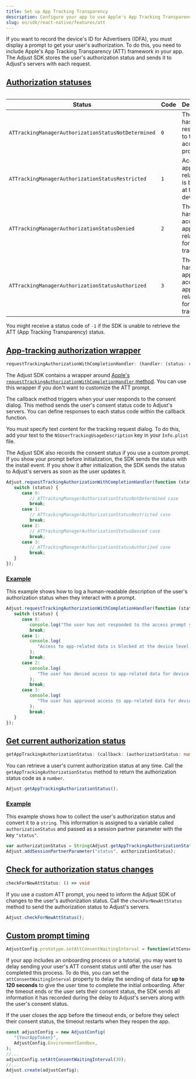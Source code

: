 ```yaml
---
title: Set up App Tracking Transparency
description: Configure your app to use Apple's App Tracking Transparency framework
slug: en/sdk/react-native/features/att
---
```


If you want to record the device's ID for Advertisers (IDFA), you must display a prompt to get your user's authorization. To do this, you need to include Apple's App Tracking Transparency (ATT) framework in your app. The Adjust SDK stores the user's authorization status and sends it to Adjust's servers with each request.

## [Authorization statuses](authorization-statuses)

<Table>

| Status                                              | Code | Description                                                          |
| --------------------------------------------------- | ---- | -------------------------------------------------------------------- |
| `ATTrackingManagerAuthorizationStatusNotDetermined` | `0`  | The user hasn't responded to the access prompt yet                   |
| `ATTrackingManagerAuthorizationStatusRestricted`    | `1`  | Access to app-related data is blocked at the device level            |
| `ATTrackingManagerAuthorizationStatusDenied`        | `2`  | The user has denied access to app-related data for device tracking   |
| `ATTrackingManagerAuthorizationStatusAuthorized`    | `3`  | The user has approved access to app-related data for device tracking |

</Table>

<Callout type="note">

You might receive a status code of `-1` if the SDK is unable to retrieve the ATT (App Tracking Transparency) status.

</Callout>

## [App-tracking authorization wrapper](app-tracking-authorization-wrapper)

```ts title="Method signature"
requestTrackingAuthorizationWithCompletionHandler: (handler: (status: number) => void) => void
```

The Adjust SDK contains a wrapper around [Apple's `requestTrackingAuthorizationWithCompletionHandler` method](https://developer.apple.com/documentation/apptrackingtransparency/attrackingmanager/3547037-requesttrackingauthorizationwith). You can use this wrapper if you don't want to customize the ATT prompt.

The callback method triggers when your user responds to the consent dialog. This method sends the user's consent status code to Adjust's servers. You can define responses to each status code within the callback function.

You must specify text content for the tracking request dialog. To do this, add your text to the `NSUserTrackingUsageDescription` key in your `Info.plist` file.

<Callout type="tip">

The Adjust SDK also records the consent status if you use a custom prompt. If you show your prompt before initialization, the SDK sends the status with the install event. If you show it after initialization, the SDK sends the status to Adjust's servers as soon as the user updates it.

</Callout>

```jsx
Adjust.requestTrackingAuthorizationWithCompletionHandler(function (status) {
   switch (status) {
      case 0:
         // ATTrackingManagerAuthorizationStatusNotDetermined case
         break;
      case 1:
         // ATTrackingManagerAuthorizationStatusRestricted case
         break;
      case 2:
         // ATTrackingManagerAuthorizationStatusDenied case
         break;
      case 3:
         // ATTrackingManagerAuthorizationStatusAuthorized case
         break;
   }
});
```

### [Example](example)

This example shows how to log a human-readable description of the user's authorization status when they interact with a prompt.

```jsx
Adjust.requestTrackingAuthorizationWithCompletionHandler(function (status) {
   switch (status) {
      case 0:
         console.log("The user has not responded to the access prompt yet.");
         break;
      case 1:
         console.log(
            "Access to app-related data is blocked at the device level.",
         );
         break;
      case 2:
         console.log(
            "The user has denied access to app-related data for device tracking.",
         );
         break;
      case 3:
         console.log(
            "The user has approved access to app-related data for device tracking.",
         );
         break;
   }
});
```

## [Get current authorization status](get-current-authorization-status)

```ts title="Method signature"
getAppTrackingAuthorizationStatus: (callback: (authorizationStatus: number) => void) => void
```

You can retrieve a user's current authorization status at any time. Call the `getAppTrackingAuthorizationStatus` method to return the authorization status code as a `number`.

```jsx
Adjust.getAppTrackingAuthorizationStatus();
```

### [Example](example-1)

This example shows how to collect the user's authorization status and convert it to a `string`. This information is assigned to a variable called `authorizationStatus` and passed as a session partner parameter with the key `"status"`.

```jsx {2}
var authorizationStatus = String(Adjust.getAppTrackingAuthorizationStatus());
Adjust.addSessionPartnerParameter("status", authorizationStatus);
```

## [Check for authorization status changes](check-for-authorization-status-changes)

```ts title="Method signature"
checkForNewAttStatus: () => void
```

If you use a custom ATT prompt, you need to inform the Adjust SDK of changes to the user's authorization status. Call the `checkForNewAttStatus` method to send the authorization status to Adjust's servers.

```jsx
Adjust.checkForNewAttStatus();
```

## [Custom prompt timing](custom-prompt-timing)

```js title="Method signature"
AdjustConfig.prototype.setAttConsentWaitingInterval = function(attConsentWaitingInterval);
```

If your app includes an onboarding process or a tutorial, you may want to delay sending your user's ATT consent status until after the user has completed this process. To do this, you can set the `attConsentWaitingInterval` property to delay the sending of data for **up to 120 seconds** to give the user time to complete the initial onboarding. After the timeout ends or the user sets their consent status, the SDK sends all information it has recorded during the delay to Adjust's servers along with the user's consent status.

<Callout type="note">

If the user closes the app before the timeout ends, or before they select their consent status, the timeout restarts when they reopen the app.

</Callout>

```jsx {6}
const adjustConfig = new AdjustConfig(
   "{YourAppToken}",
   AdjustConfig.EnvironmentSandbox,
);
//...
adjustConfig.setAttConsentWaitingInterval(30);
//...
Adjust.create(adjustConfig);
```
